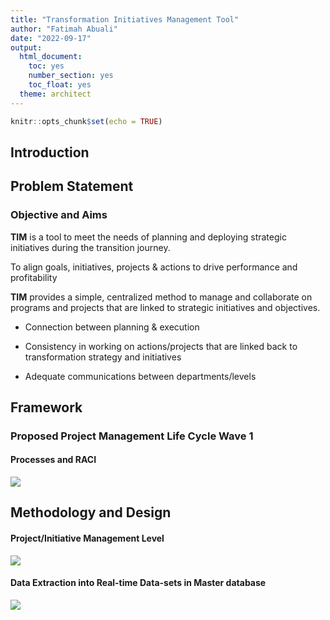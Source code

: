 ```yaml
---
title: "Transformation Initiatives Management Tool"
author: "Fatimah Abuali"
date: "2022-09-17"
output:
  html_document:
    toc: yes
    number_section: yes
    toc_float: yes
  theme: architect
---
```

  
```r
knitr::opts_chunk$set(echo = TRUE)
```

## Introduction




## Problem Statement

### Objective and Aims
**TIM** is a tool to meet the needs of planning and deploying strategic initiatives during the transition journey.

To align goals, initiatives, projects & actions to drive performance and profitability

**TIM** provides a simple, centralized method to manage and collaborate on programs and projects that are linked to strategic initiatives and objectives.

-   Connection between planning & execution

-   Consistency in working on actions/projects that are linked back to transformation strategy and initiatives

-   Adequate communications between departments/levels

## Framework

### Proposed Project Management Life Cycle Wave 1

#### Processes and RACI

![](images/DTO.pptx%20(2).jpg)

## Methodology and Design

#### Project/Initiative Management Level

![](images/DTO.pptx%20(3).jpg)

#### Data Extraction into Real-time Data-sets in Master database

![](images/DTO.pptx%20(4).jpg)